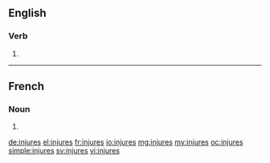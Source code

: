 ==English==

===Verb===
{{head|en}}

# {{en-third-person singular of|injure}}

----

==French==

===Noun===
{{head|fr|g=f-p}}

# {{plural of|injure|lang=fr}}

[[de:injures]]
[[el:injures]]
[[fr:injures]]
[[io:injures]]
[[mg:injures]]
[[my:injures]]
[[oc:injures]]
[[simple:injures]]
[[sv:injures]]
[[vi:injures]]